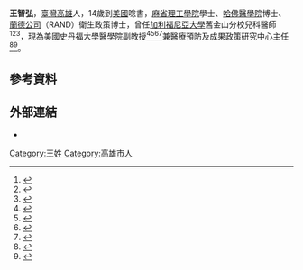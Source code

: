 {{Distinguish|王智弘}}
{{Infobox academic
| name               =王智弘<br/>Wang Chih-Hung
| image              =
| gender            =男
| native_name        =
| native_name_lang   =
| birth_name         =<!-- use only if different from full/othernames -->
| birth_date         ={{Birth year and age|1971}}
| birth_place        =
| death_date         =<!-- {{death date and age|YYYY|MM|DD|YYYY|MM|DD}} (death date then birth date) -->
| death_place        =
| death_cause        =
| region             =
| nationality        =
| citizenship        =
| residence          =
| occupation         =醫師、副教授
| period             =1995年－
| title              =
| boards             =財團法人黃達夫醫學教育促進基金會董事（2014年－）<br/>[[醫療財團法人辜公亮基金會|醫療財團法人辜公亮基金會]]董事（2018年－）
| spouse             =
| children           =
| parents            =王清草（父）
| relatives          =
| awards             =[[美國國家衛生院|美國國家衛生院]]「National Research Service Award（NRSA）」（2006年）<br/>Boston Consortium Hospitals Center for Integration of Medicine and Innovative Technology（CMIT）「Young Clinician Research Award for Transformative Innovation in Healthcare Research」（2010年）<br/>[[美國國家衛生院|美國國家衛生院]]「NIH Director's New Innovator Award」（2011年）<br/>田納西大學{{link-en|St.Jude兒童研究醫院|St. Jude Children's Research Hospital}}「Distinguished Visiting Professor」（2013年）
| educate            =
*麻省理工學院學士（1992年）
*哈佛醫學院醫學博士（Doctor of Medicine）（1996年）
*[[蘭德公司|蘭德公司]]（RAND）衛生政策博士（2006年）
| past               =
*[[加利福尼亞大學舊金山分校|加利福尼亞大學舊金山分校]]兒科住院醫師（1999年－2002年）
*麥肯錫公司管理顧問
*[[財團法人國家衛生研究院|財團法人國家衛生研究院]]全民健康保險體檢小組計畫經理（2001年）
*史丹福大學兒童醫院（{{link-en|Lucile Packard Children's Hospital|Lucile Packard Children's Hospital}}）兒科副教授（2011年－）
*財團法人黃達夫醫學教育促進基金會董事（2014年－）
*[[醫療財團法人辜公亮基金會|醫療財團法人辜公亮基金會]]董事（2018年－）
| alma_mater         =麻省理工學院<br/>哈佛醫學院
| thesis_title       =
| thesis_url         =
| thesis_year        =
| doctoral_advisor   =
| era                =1990年－
| language          ={{zh-tw}}、{{en}}
| discipline         =醫藥衛生
| sub_discipline     =醫學
| workplaces         =<!--full-time positions only, not student positions-->
| doctoral_students  =<!--only those with WP articles-->
| notable_students   =<!--only those with WP articles-->
| main_interests     =醫藥衛生
| notable_works      =Salivary amylase activity of the aged（1990年）<br/>一個臺灣小留學生到哈佛之路（1995年）<br/>菜鳥醫生上前線（1999年）<br/>Generation of a high-titer retroviral vector capable of expressing high levels of the human beta-globin gene.（1995年）<br/>哈佛醫師報到（2002年）<br/>醫師關心社會，非常自然（2003年）<br/>Recommendations for comparing electronic prescribing systems: results of an expert consensus process.（2004年）<br/>Analysis of healthcare interventions that change patient trajectories（2005年）<br/>Response to COVID-19 in Taiwan Big Data Analytics, New Technology, and Proactive Testing（2020年）
| signature          =
}}
'''王智弘'''{{BD|1971年|||}}，[[臺灣|臺灣]][[高雄|高雄]]人，14歲到[[美國|美國]]唸書，[[麻省理工學院|麻省理工學院]]學士、[[哈佛醫學院|哈佛醫學院]]博士、[[蘭德公司|蘭德公司]]（RAND）衛生政策博士，曾任[[加利福尼亞大學|加利福尼亞大學]]舊金山分校兒科醫師<ref>{{Cite book|author=王智弘|title=一個臺灣小留學生到哈佛之路|location=臺北市|publisher=健行文化出版事業有限公司|date=1995年1月10日|pages=|ISBN=9789579546720|url=https://www.chiuko.com.tw/product/%e4%b8%80%e5%80%8b%e8%87%ba%e7%81%a3%e5%b0%8f%e7%95%99%e5%ad%b8%e7%94%9f%e5%88%b0%e5%93%88%e4%bd%9b%e4%b9%8b%e8%b7%af|language=zh-tw|access-date=2020年11月30日|archive-date=2021年1月17日|archive-url=https://web.archive.org/web/20210117145622/https://www.chiuko.com.tw/product/%E4%B8%80%E5%80%8B%E8%87%BA%E7%81%A3%E5%B0%8F%E7%95%99%E5%AD%B8%E7%94%9F%E5%88%B0%E5%93%88%E4%BD%9B%E4%B9%8B%E8%B7%AF/|dead-url=no}}</ref><ref>{{Cite book|author=王智弘|title=菜鳥醫生上前線|location=臺北市|publisher=健行文化出版事業有限公司|date=1999年10月10日|pages=|ISBN=9789579680806|url=https://www.chiuko.com.tw/product/%e8%8f%9c%e9%b3%a5%e9%86%ab%e7%94%9f%e4%b8%8a%e5%89%8d%e7%b7%9a%ef%bc%88%e6%94%b9%e7%89%88%e7%82%ba%ef%bc%9a%e5%93%88%e4%bd%9b%e9%86%ab%e5%b8%ab%e5%a0%b1%e5%88%b0%ef%bc%89|language=zh-tw|access-date=2020年11月30日|archive-date=2021年1月24日|archive-url=https://web.archive.org/web/20210124000532/https://www.chiuko.com.tw/product/%E8%8F%9C%E9%B3%A5%E9%86%AB%E7%94%9F%E4%B8%8A%E5%89%8D%E7%B7%9A%EF%BC%88%E6%94%B9%E7%89%88%E7%82%BA%EF%BC%9A%E5%93%88%E4%BD%9B%E9%86%AB%E5%B8%AB%E5%A0%B1%E5%88%B0%EF%BC%89/|dead-url=no}}</ref><ref>{{Cite book|author=王智弘|title=哈佛醫師報到|location=臺北市|publisher=健行文化出版事業有限公司|date=2002年8月10日|pages=|ISBN=9789575609603|url=https://www.chiuko.com.tw/product/%e5%93%88%e4%bd%9b%e9%86%ab%e5%b8%ab%e5%a0%b1%e5%88%b0%e2%94%80%e2%94%80-%e4%b8%80%e5%80%8b%e8%87%ba%e7%81%a3%e5%b0%8f%e7%95%99%e5%ad%b8%e7%94%9f%e5%88%b0%e5%93%88%e4%bd%9b%e4%b9%8b%e8%b7%af2|language=zh-tw|access-date=2020年11月30日|archive-date=2021年1月21日|archive-url=https://web.archive.org/web/20210121165048/https://www.chiuko.com.tw/product/%E5%93%88%E4%BD%9B%E9%86%AB%E5%B8%AB%E5%A0%B1%E5%88%B0%E2%94%80%E2%94%80-%E4%B8%80%E5%80%8B%E8%87%BA%E7%81%A3%E5%B0%8F%E7%95%99%E5%AD%B8%E7%94%9F%E5%88%B0%E5%93%88%E4%BD%9B%E4%B9%8B%E8%B7%AF2/|dead-url=no}}</ref>，現為美國史丹福大學醫學院副教授<ref>{{Cite web|url=https://www.gvm.com.tw/article/71418|title=臺灣抗疫登國際期刊！專訪陳時中感謝的論文作者王智弘|author=鄧麗萍|date=2020年3月4日|publisher=遠見|language=zh-tw|access-date=2020年11月30日|archive-date=2020年11月24日|archive-url=https://web.archive.org/web/20201124061914/https://www.gvm.com.tw/article/71418|dead-url=no}}</ref><ref>{{Cite web|url=https://www.storm.mg/article/2390447|title=臺灣防疫經驗成國際典範！美媒專訪史丹佛大學教授：臺灣這些措施值得美國效法|author=鍾巧庭|date=2020年3月11日|publisher=風傳媒|language=zh-tw|access-date=2020年11月30日|archive-date=2021年1月17日|archive-url=https://web.archive.org/web/20210117232145/https://www.storm.mg/article/2390447|dead-url=no}}</ref><ref>{{Cite web|url=https://www.gvm.com.tw/article/72690|title=阿中部長也感謝他！史丹佛教授提「科技防疫」5大反思|author=鄧麗萍|date=2020年5月14日|publisher=遠見|language=zh-tw|access-date=2020年11月30日|archive-date=2021年1月25日|archive-url=https://web.archive.org/web/20210125052545/https://www.gvm.com.tw/article/72690|dead-url=no}}</ref><ref>{{Cite web|url=https://www.ntu.edu.tw/spotlight/2020/1865_20200812.html|title=臺灣校園防疫經驗 榮登國際頂尖期刊|author=|date=2020年8月12日|publisher=國立臺灣大學|language=zh-tw}}</ref>兼醫療預防及成果政策研究中心主任<ref>{{Cite web|url=http://219.87.146.141/edu/htdocs/modules/tadnews/index.php?nsn=73|title=誠摯感謝波士頓大學醫學院 Barry Zuckerman教授108.01.18蒞臨本院演講！|author=|date=2019年1月25日|publisher=臺北醫學大學附設醫院教學部|language=zh-tw}}</ref><ref>{{Cite web|url=https://www.storm.mg/article/2362927|title=曾被唱衰「中國以外最慘疫區」！史丹佛教授王智弘：臺灣如何擺脫「鄰中」宿命，成為全球防疫模範生|author=|date=2020年3月4日|publisher=風傳媒|language=zh-tw|access-date=2020年11月30日|archive-date=2020年3月5日|archive-url=https://web.archive.org/web/20200305171725/https://www.storm.mg/article/2362927|dead-url=no}}</ref>。

== 參考資料 ==
{{Reflist}}

== 外部連結 ==
*{{Cite web|url=https://profiles.stanford.edu/chih-hung-wang|title=PROFILE|author=|date=|publisher=史丹福大學|language=en|access-date=2020-11-30|archive-date=2021-03-03|archive-url=https://web.archive.org/web/20210303010151/https://profiles.stanford.edu/chih-hung-wang|dead-url=no}}

[[Category:王姓|Category:王姓]]
[[Category:高雄市人|Category:高雄市人]]